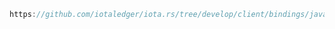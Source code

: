 ```java reference
https://github.com/iotaledger/iota.rs/tree/develop/client/bindings/java/examples/src/BuildNftOutput.java
```